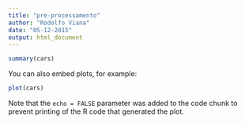 ```yaml
---
title: "pre-processamento"
author: "Rodolfo Viana"
date: "05-12-2015"
output: html_document
---
```




```r
summary(cars)
```

You can also embed plots, for example:

```r
plot(cars)
```

Note that the `echo = FALSE` parameter was added to the code chunk to prevent printing of the R code that generated the plot.
